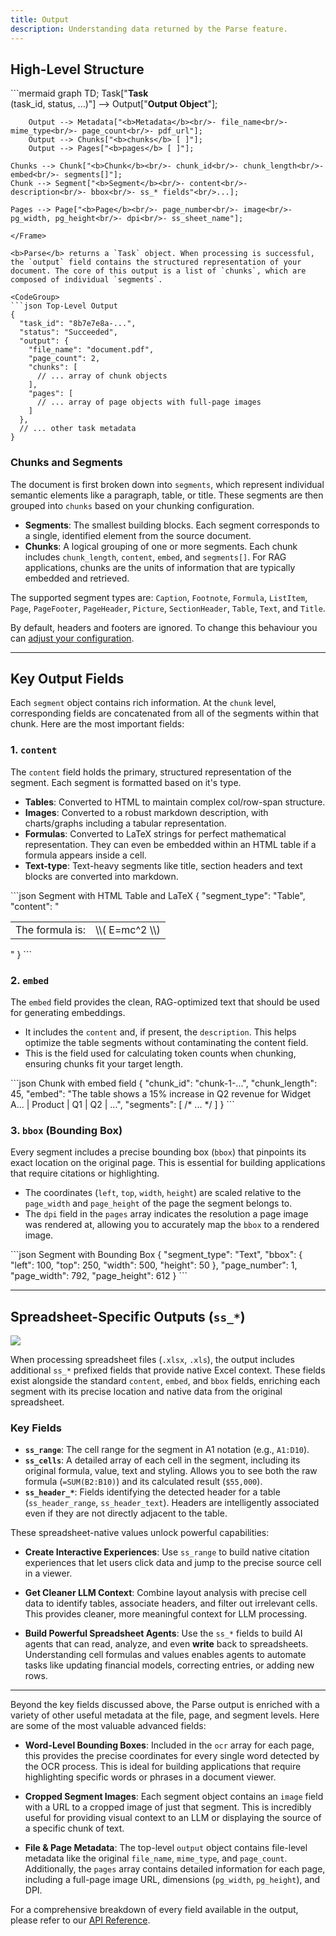 ```yaml
---
title: Output
description: Understanding data returned by the Parse feature.
---
```



## High-Level Structure

<Frame>
```mermaid
graph TD;
    Task["<b>Task</b><br/>(task_id, status, ...)"] --> Output["<b>Output Object</b>"];
    
    
        Output --> Metadata["<b>Metadata</b><br/>- file_name<br/>- mime_type<br/>- page_count<br/>- pdf_url"];
        Output --> Chunks["<b>chunks</b> [ ]"];
        Output --> Pages["<b>pages</b> [ ]"];

    Chunks --> Chunk["<b>Chunk</b><br/>- chunk_id<br/>- chunk_length<br/>- embed<br/>- segments[]"];
    Chunk --> Segment["<b>Segment</b><br/>- content<br/>- description<br/>- bbox<br/>- ss_* fields"<br/>...];

    Pages --> Page["<b>Page</b><br/>- page_number<br/>- image<br/>- pg_width, pg_height<br/>- dpi<br/>- ss_sheet_name"];

````
</Frame>

<b>Parse</b> returns a `Task` object. When processing is successful, the `output` field contains the structured representation of your document. The core of this output is a list of `chunks`, which are composed of individual `segments`.

<CodeGroup>
```json Top-Level Output
{
  "task_id": "8b7e7e8a-...",
  "status": "Succeeded",
  "output": {
    "file_name": "document.pdf",
    "page_count": 2,
    "chunks": [
      // ... array of chunk objects
    ],
    "pages": [
      // ... array of page objects with full-page images
    ]
  },
  // ... other task metadata
}
````

</CodeGroup>

### Chunks and Segments

The document is first broken down into `segments`, which represent individual semantic elements like a paragraph, table, or title. These segments are then grouped into `chunks` based on your chunking configuration.

- **Segments**: The smallest building blocks. Each segment corresponds to a single, identified element from the source document.
- **Chunks**: A logical grouping of one or more segments. Each chunk includes `chunk_length`, `content`, `embed`, and `segments[]`. For RAG applications, chunks are the units of information that are typically embedded and retrieved.

The supported segment types are: `Caption`, `Footnote`, `Formula`, `ListItem`, `Page`, `PageFooter`, `PageHeader`, `Picture`, `SectionHeader`, `Table`, `Text`, and `Title`.

<Note>By default, headers and footers are ignored. To change this behaviour you can [adjust your configuration](/docs/advanced/parse/configuration#segment-level-customization-segment-processing).</Note>

---

## Key Output Fields

Each `segment` object contains rich information. At the `chunk` level, corresponding fields are concatenated from all of the segments within that chunk. Here are the most important fields:

### 1. `content`

The `content` field holds the primary, structured representation of the segment. Each segment is formatted based on it's type.

- **Tables**: Converted to HTML to maintain complex col/row-span structure.
- **Images**: Converted to a robust markdown description, with charts/graphs including a tabular representation.
- **Formulas**: Converted to LaTeX strings for perfect mathematical representation. They can even be embedded within an HTML table if a formula appears inside a cell.
- **Text-type**: Text-heavy segments like title, section headers and text blocks are converted into markdown.

<CodeGroup>
```json Segment with HTML Table and LaTeX
{
  "segment_type": "Table",
  "content": "<table><tr><td>The formula is:</td><td>\\( E=mc^2 \\)</td></tr></table>"
}
```
</CodeGroup>

### 2. `embed`

The `embed` field provides the clean, RAG-optimized text that should be used for generating embeddings.

- It includes the `content` and, if present, the `description`. This helps optimize the table segments without contaminating the content field.
- This is the field used for calculating token counts when chunking, ensuring chunks fit your target length.

<CodeGroup>
```json Chunk with embed field
{
  "chunk_id": "chunk-1-...",
  "chunk_length": 45,
  "embed": "The table shows a 15% increase in Q2 revenue for Widget A... | Product | Q1 | Q2 | ...",
  "segments": [ /* ... */ ]
}
```
</CodeGroup>

### 3. `bbox` (Bounding Box)

Every segment includes a precise bounding box (`bbox`) that pinpoints its exact location on the original page. This is essential for building applications that require citations or highlighting.

- The coordinates (`left`, `top`, `width`, `height`) are scaled relative to the `page_width` and `page_height` of the page the segment belongs to.
- The `dpi` field in the `pages` array indicates the resolution a page image was rendered at, allowing you to accurately map the `bbox` to a rendered image.

<CodeGroup>
```json Segment with Bounding Box
{
  "segment_type": "Text",
  "bbox": { "left": 100, "top": 250, "width": 500, "height": 50 },
  "page_number": 1,
  "page_width": 792,
  "page_height": 612
}
```
</CodeGroup>

---

## Spreadsheet-Specific Outputs (`ss_*`)

<Frame caption="A financial spreadsheet showing intelligent segmentation of tables and charts.">
  <img src="https://mintlify.s3.us-west-1.amazonaws.com/lumina-53fcea44/assets/excel_parsing_example.png" />
</Frame>

When processing spreadsheet files (`.xlsx`, `.xls`), the output includes additional `ss_*` prefixed fields that provide native Excel context. These fields exist alongside the standard `content`, `embed`, and `bbox` fields, enriching each segment with its precise location and native data from the original spreadsheet.

### Key Fields

- **`ss_range`**: The cell range for the segment in A1 notation (e.g., `A1:D10`).
- **`ss_cells`**: A detailed array of each cell in the segment, including its original formula, value, text and styling. Allows you to see both the raw formula (`=SUM(B2:B10)`) and its calculated result (`$55,000`).
- **`ss_header_*`**: Fields identifying the detected header for a table (`ss_header_range`, `ss_header_text`). Headers are intelligently associated even if they are not directly adjacent to the table.

These spreadsheet-native values unlock powerful capabilities:

- **Create Interactive Experiences**: Use `ss_range` to build native citation experiences that let users click data and jump to the precise source cell in a viewer.

- **Get Cleaner LLM Context**: Combine layout analysis with precise cell data to identify tables, associate headers, and filter out irrelevant cells. This provides cleaner, more meaningful context for LLM processing.

- **Build Powerful Spreadsheet Agents**: Use the `ss_*` fields to build AI agents that can read, analyze, and even **write** back to spreadsheets. Understanding cell formulas and values enables agents to automate tasks like updating financial models, correcting entries, or adding new rows.

---

<Accordion title="Advanced Outputs">

Beyond the key fields discussed above, the Parse output is enriched with a variety of other useful metadata at the file, page, and segment levels. Here are some of the most valuable advanced fields:

- **Word-Level Bounding Boxes**: Included in the `ocr` array for each page, this provides the precise coordinates for every single word detected by the OCR process. This is ideal for building applications that require highlighting specific words or phrases in a document viewer.

- **Cropped Segment Images**: Each segment object contains an `image` field with a URL to a cropped image of just that segment. This is incredibly useful for providing visual context to an LLM or displaying the source of a specific chunk of text.

- **File & Page Metadata**: The top-level `output` object contains file-level metadata like the original `file_name`, `mime_type`, and `page_count`. Additionally, the `pages` array contains detailed information for each page, including a full-page image URL, dimensions (`pg_width`, `pg_height`), and DPI.

For a comprehensive breakdown of every field available in the output, please refer to our [API Reference](/api-references).

</Accordion>
